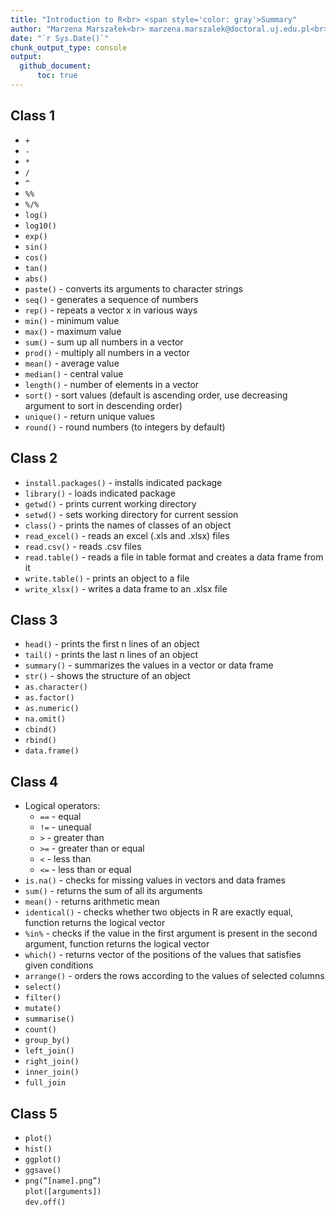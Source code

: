 ```yaml
---
title: "Introduction to R<br> <span style='color: gray'>Summary"
author: "Marzena Marszałek<br> marzena.marszalek@doctoral.uj.edu.pl<br>"
date: "`r Sys.Date()`"
chunk_output_type: console
output:
  github_document:
      toc: true
---
```


## Class 1
  
  - `+`  
  - `-`  
  - `*`  
  - `/`  
  - `^`  
  - `%%`  
  - `%/%`  
  - `log()`   
  - `log10()`   
  - `exp()`   
  - `sin()`  
  - `cos()`  
  - `tan()`     
  - `abs()`  
  - `paste()`   - converts its arguments to character strings
  - `seq()`   - generates a sequence of numbers
  - `rep()`   -  repeats a vector x in various ways
  - `min()` - minimum value
  - `max()`   - maximum value
  - `sum()`   - sum up all numbers in a vector
  - `prod()`    - multiply all numbers in a vector
  - `mean()`    - average value
  - `median()`    - central value
  - `length()`    - number of elements in a vector
  - `sort()`    - sort values (default is ascending order, use decreasing argument to sort in descending order)
  - `unique()`    - return unique values
  - `round()`   - round numbers (to integers by default)

## Class 2

  - `install.packages()` - installs indicated package
  - `library()` - loads indicated package
  - `getwd()`  - prints current working directory
  - `setwd()`  - sets working directory for current session
  - `class()`  - prints the names of classes of an object
  - `read_excel()`  - reads an excel (.xls and .xlsx) files 
  - `read.csv()`  - reads .csv files  
  - `read.table()`  - reads a file in table format and creates a data frame from it  
  - `write.table()`  - prints an object to a file
  - `write_xlsx()`  - writes a data frame to an .xlsx file


## Class 3

  - `head()`    - prints the first n lines of an object  
  - `tail()`    -  prints the last n lines of an object  
  - `summary()`   - summarizes the values in a vector or data frame  
  - `str()` - shows the structure of an object  
  - `as.character()`
  - `as.factor()`
  - `as.numeric()`
  - `na.omit()`
  - `cbind()`
  - `rbind()`
  - `data.frame()`

## Class 4

  - Logical operators:
    -  `==`   - equal
    - `!=`    - unequal
    - `>`   - greater than
    - `>=`    - greater than or equal
    - `<`   - less than
    - `<=`    - less than or equal
  - `is.na()` - checks for missing values in vectors and data frames
  - `sum()` - returns the sum of all its arguments
  - `mean()` - returns arithmetic mean 
  - `identical()` - checks whether two objects in R are exactly equal, function returns the logical vector
  - `%in%` - checks if the value in the first argument is present in the second argument, function returns the logical vector
  - `which()` - returns vector of the positions of the values that satisfies given conditions 
  - `arrange()` - orders the rows according to the values of selected columns
  - `select()`
  - `filter()`
  - `mutate()`
  - `summarise()` 
  - `count()`
  - `group_by()`
  - `left_join()`
  - `right_join()`
  - `inner_join()`
  - `full_join`
  
## Class 5

  - `plot()`
  - `hist()`
  - `ggplot()`
  - `ggsave()`
  - `png(“[name].png”)`  
`plot([arguments])`  
`dev.off()`